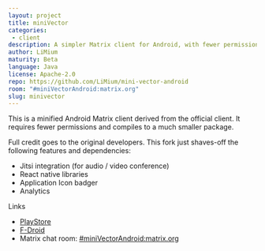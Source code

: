 ```yaml
---
layout: project
title: miniVector
categories: 
 - client
description: A simpler Matrix client for Android, with fewer permissions and dependencies
author: LiMium
maturity: Beta
language: Java
license: Apache-2.0
repo: https://github.com/LiMium/mini-vector-android
room: "#miniVectorAndroid:matrix.org"
slug: minivector
---
```


This is a minified Android Matrix client derived from the official client. It requires fewer permissions and compiles to a much smaller package.

Full credit goes to the original developers. This fork just shaves-off the following features and dependencies:
   * Jitsi integration (for audio / video conference)
   * React native libraries
   * Application Icon badger
   * Analytics

 
Links
* [PlayStore](https://play.google.com/store/apps/details?id=com.lavadip.miniVector)
* [F-Droid](https://f-droid.org/packages/com.lavadip.miniVector/)
* Matrix chat room: [#miniVectorAndroid:matrix.org](https://matrix.to/#/#miniVectorAndroid:matrix.org)


